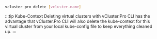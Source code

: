 ```bash
vcluster pro delete [vcluster-name]
```

:::tip Kube-Context
Deleting virtual clusters with vCluster.Pro CLI has the advantage that vCluster.Pro CLI will also delete the kube-context for this virtual cluster from your local kube-config file to keep everything cleaned up.
:::
